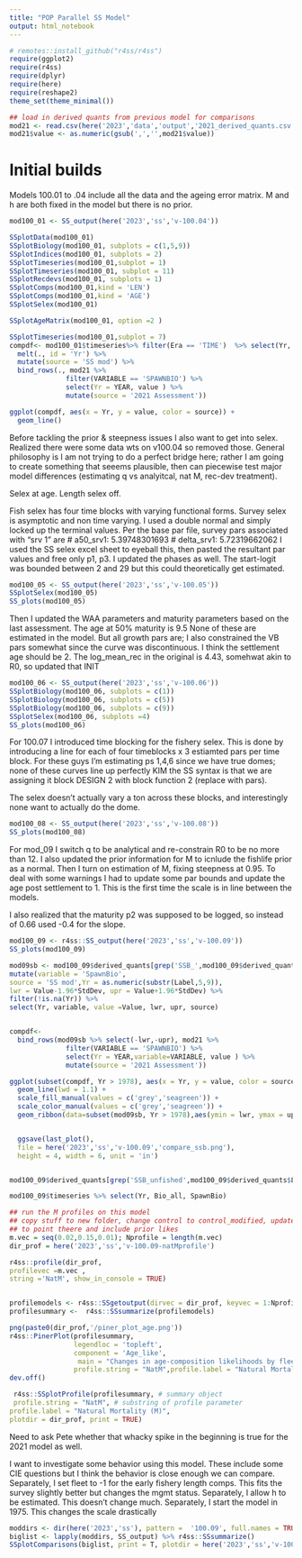 ```yaml
---
title: "POP Parallel SS Model"
output: html_notebook
---
```


```r
# remotes::install_github("r4ss/r4ss")
require(ggplot2)
require(r4ss)
require(dplyr)
require(here)
require(reshape2)
theme_set(theme_minimal())
```

```r
## load in derived quants from previous model for comparisons
mod21 <- read.csv(here('2023','data','output','2021_derived_quants.csv'))
mod21$value <- as.numeric(gsub(',','',mod21$value))
```

# Initial builds
Models 100.01 to .04 include all the data and the ageing error matrix.
M and h are both fixed in the model but there is no prior.
```r
mod100_01 <- SS_output(here('2023','ss','v-100.04'))

SSplotData(mod100_01)
SSplotBiology(mod100_01, subplots = c(1,5,9))
SSplotIndices(mod100_01, subplots = 2)
SSplotTimeseries(mod100_01,subplot = 1)
SSplotTimeseries(mod100_01, subplot = 11)
SSplotRecdevs(mod100_01, subplots = 1)
SSplotComps(mod100_01,kind = 'LEN')
SSplotComps(mod100_01,kind = 'AGE')
SSplotSelex(mod100_01)

SSplotAgeMatrix(mod100_01, option =2 )

SSplotTimeseries(mod100_01,subplot = 7)
compdf<- mod100_01$timeseries%>% filter(Era == 'TIME')  %>% select(Yr, SpawnBio) %>%
  melt(., id = 'Yr') %>% 
  mutate(source = 'SS mod') %>%
  bind_rows(., mod21 %>% 
              filter(VARIABLE == 'SPAWNBIO') %>%
              select(Yr = YEAR, value ) %>% 
              mutate(source = '2021 Assessment'))

ggplot(compdf, aes(x = Yr, y = value, color = source)) +
  geom_line()

```
 
 Before tackling the prior & steepness issues I also want to get into selex.
 Realized there were some data wts on v100.04 so removed those.
 General philosophy is I am not trying to do a perfect bridge here; rather I am going to create something that seeems
 plausible, then can piecewise test major model differences (estimating q vs analyitcal, nat M, rec-dev treatment).

Selex at age. Length selex off.

Fish selex has four time blocks with varying functional forms.
Survey selex is asymptotic and non time varying. 
I used a double normal and simply locked up the terminal values.
Per the base par file, survey pars associated with "srv 1"
are # a50_srv1: 5.39748301693
# delta_srv1: 5.72319662062
I used the SS selex excel sheet to eyeball this, then pasted the resultant par values and free only p1, p3.
I updated the phases as well. The start-logit was bounded between 2 and 29 but this could theoretically get estimated.

```r
mod100_05 <- SS_output(here('2023','ss','v-100.05'))
SSplotSelex(mod100_05)
SS_plots(mod100_05)
```

Then I updated the WAA parameters and maturity parameters based on the last assessment. 
The age at 50% maturity is 9.5
None of these are estimated in the model.
But all growth pars are; I also constrained the VB pars somewhat since the curve was discontinuous.
I think the settlement age should be 2.
The log_mean_rec in the original is 4.43, somehwat akin to R0, so updated that INIT


 
```r
mod100_06 <- SS_output(here('2023','ss','v-100.06'))
SSplotBiology(mod100_06, subplots = c(1))
SSplotBiology(mod100_06, subplots = c(5))
SSplotBiology(mod100_06, subplots = c(9))
SSplotSelex(mod100_06, subplots =4)
SS_plots(mod100_06)
```

For 100.07 I introduced time blocking for the fishery selex.
This is done by introducing a line for each of four timeblocks x 3 estiamted pars per time block.
For these guys I'm estimating ps 1,4,6 since we have true domes; none of these curves line up perfectly 
KIM the SS syntax is that we are assigning it block DESIGN 2 with block function 2 (replace with pars).

The selex doesn't actually vary a ton across these blocks, and interestingly none want to actually do the dome.

```r
mod100_08 <- SS_output(here('2023','ss','v-100.08'))
SS_plots(mod100_08)
```

For mod_09 I switch q to be analytical and re-constrain R0 to be no more than 12.
I also updated the prior information for M to icnlude the fishlife prior as a normal.
Then I turn on estimation of M, fixing steepness at 0.95.
To deal with some warnings I had to update some par bounds
and update the age post settlement to 1.
This is the first time the scale is in line between the models.

I also realized that the maturity p2 was supposed to be logged, so instead of 0.66 used -0.4 for the slope.
```r
mod100_09 <- r4ss::SS_output(here('2023','ss','v-100.09'))
SS_plots(mod100_09)

mod09sb <- mod100_09$derived_quants[grep('SSB_',mod100_09$derived_quants$Label),] %>%  
mutate(variable = 'SpawnBio',
source = 'SS mod',Yr = as.numeric(substr(Label,5,9)),
lwr = Value-1.96*StdDev, upr = Value+1.96*StdDev) %>% 
filter(!is.na(Yr)) %>%
select(Yr, variable, value =Value, lwr, upr, source)


compdf<- 
  bind_rows(mod09sb %>% select(-lwr,-upr), mod21 %>% 
              filter(VARIABLE == 'SPAWNBIO') %>%
              select(Yr = YEAR,variable=VARIABLE, value ) %>% 
              mutate(source = '2021 Assessment'))

ggplot(subset(compdf, Yr > 1978), aes(x = Yr, y = value, color = source, fill = source)) +
  geom_line(lwd = 1.1) +
  scale_fill_manual(values = c('grey','seagreen')) +
  scale_color_manual(values = c('grey','seagreen')) +
  geom_ribbon(data=subset(mod09sb, Yr > 1978),aes(ymin = lwr, ymax = upr), alpha = 0.2)


  ggsave(last_plot(), 
  file = here('2023','ss','v-100.09','compare_ssb.png'),
  height = 4, width = 6, unit = 'in')


mod100_09$derived_quants[grep('SSB_unfished',mod100_09$derived_quants$Label),] 

mod100_09$timeseries %>% select(Yr, Bio_all, SpawnBio)

## run the M profiles on this model
## copy stuff to new folder, change control to control_modified, update starter
## to point theere and include prior likes
m.vec = seq(0.02,0.15,0.01); Nprofile = length(m.vec)
dir_prof = here('2023','ss','v-100.09-natMprofile')

r4ss::profile(dir_prof,
profilevec =m.vec , 
string ='NatM', show_in_console = TRUE)


profilemodels <- r4ss::SSgetoutput(dirvec = dir_prof, keyvec = 1:Nprofile)
profilesummary <-  r4ss::SSsummarize(profilemodels)

png(paste0(dir_prof,'/piner_plot_age.png'))
r4ss::PinerPlot(profilesummary, 
                legendloc = 'topleft',
                component = 'Age_like',
                 main = "Changes in age-composition likelihoods by fleet",
                profile.string = "NatM",profile.label = "Natural Mortality (M)")
dev.off()

 r4ss::SSplotProfile(profilesummary, # summary object
 profile.string = "NatM", # substring of profile parameter
profile.label = "Natural Mortality (M)",
plotdir = dir_prof, print = TRUE)


```
Need to ask Pete whether that whacky spike in the beginning is true for the 2021 model as well.

I want to investigate some behavior using this model. These include some CIE questions but I think the behavior is close enough we can compare.
Separately, I set fleet to -1 for the early fishery length comps. This fits the survey slightly better but changes the mgmt status.
Separately, I allow h to be estimated. This doesn't change much.
Separately, I start the model in 1975. This changes the scale drastically
```r
moddirs <- dir(here('2023','ss'), pattern =  '100.09', full.names = TRUE)[c(1,2,4)] 
biglist <- lapply(moddirs, SS_output) %>% r4ss::SSsummarize()
SSplotComparisons(biglist, print = T, plotdir = here('2023','ss','v-100.09'), legendlabels =basename(moddirs))
```